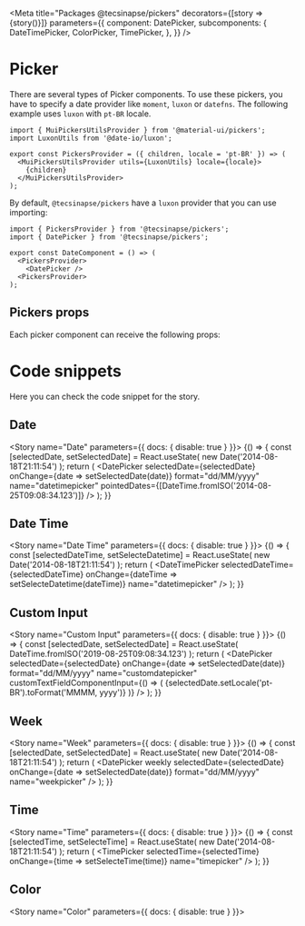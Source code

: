 
<Meta
  title="Packages @tecsinapse/pickers"
  decorators={[story => <DivFlex>{story()}</DivFlex>]}
  parameters={{
    component: DatePicker,
    subcomponents: {
      DateTimePicker,
      ColorPicker,
      TimePicker,
    },
  }}
/>

# Picker

There are several types of Picker components. To use these pickers, you have to specify a date provider like `moment`, `luxon` or `datefns`.
The following example uses `luxon` with `pt-BR` locale.

```
import { MuiPickersUtilsProvider } from '@material-ui/pickers';
import LuxonUtils from '@date-io/luxon';

export const PickersProvider = ({ children, locale = 'pt-BR' }) => (
  <MuiPickersUtilsProvider utils={LuxonUtils} locale={locale}>
    {children}
  </MuiPickersUtilsProvider>
);
```

By default, `@tecsinapse/pickers` have a `luxon` provider that you can use importing:

```
import { PickersProvider } from '@tecsinapse/pickers';
import { DatePicker } from '@tecsinapse/pickers';

export const DateComponent = () => (
  <PickersProvider>
    <DatePicker />
  <PickersProvider>
);
```

## Pickers props

Each picker component can receive the following props:

<Props of={DatePicker} />

# Code snippets

Here you can check the code snippet for the story.

## Date

<Story name="Date" parameters={{ docs: { disable: true } }}>
  {() => {
    const [selectedDate, setSelectedDate] = React.useState(
      new Date('2014-08-18T21:11:54')
    );
    return (
      <PickersProvider>
        <DatePicker
          selectedDate={selectedDate}
          onChange={date => setSelectedDate(date)}
          format="dd/MM/yyyy"
          name="datetimepicker"
          pointedDates={[DateTime.fromISO('2014-08-25T09:08:34.123')]}
        />
      </PickersProvider>
    );
  }}
</Story>

<Source id="packages-tecsinapse-pickers--date" />

## Date Time

<Story name="Date Time" parameters={{ docs: { disable: true } }}>
  {() => {
    const [selectedDateTime, setSelecteDatetime] = React.useState(
      new Date('2014-08-18T21:11:54')
    );
    return (
      <PickersProvider>
        <DateTimePicker
          selectedDateTime={selectedDateTime}
          onChange={dateTime => setSelecteDatetime(dateTime)}
          name="datetimepicker"
        />
      </PickersProvider>
    );
  }}
</Story>

<Source id="packages-tecsinapse-pickers--date-time" />

## Custom Input

<Story name="Custom Input" parameters={{ docs: { disable: true } }}>
  {() => {
    const [selectedDate, setSelectedDate] = React.useState(
      DateTime.fromISO('2019-08-25T09:08:34.123')
    );
    return (
      <PickersProvider>
        <DatePicker
          selectedDate={selectedDate}
          onChange={date => setSelectedDate(date)}
          format="dd/MM/yyyy"
          name="customdatepicker"
          customTextFieldComponentInput={() => (
            <Typography variant="h6" color="secondary">
              {selectedDate.setLocale('pt-BR').toFormat('MMMM, yyyy')}
            </Typography>
          )}
        />
      </PickersProvider>
    );
  }}
</Story>

<Source id="packages-tecsinapse-pickers--custom-input" />

## Week

<Story name="Week" parameters={{ docs: { disable: true } }}>
  {() => {
    const [selectedDate, setSelectedDate] = React.useState(
      new Date('2014-08-18T21:11:54')
    );
    return (
      <PickersProvider>
        <DatePicker
          weekly
          selectedDate={selectedDate}
          onChange={date => setSelectedDate(date)}
          format="dd/MM/yyyy"
          name="weekpicker"
        />
      </PickersProvider>
    );
  }}
</Story>

<Source id="packages-tecsinapse-pickers--week" />

## Time

<Story name="Time" parameters={{ docs: { disable: true } }}>
  {() => {
    const [selectedTime, setSelecteTime] = React.useState(
      new Date('2014-08-18T21:11:54')
    );
    return (
      <PickersProvider>
        <TimePicker
          selectedTime={selectedTime}
          onChange={time => setSelecteTime(time)}
          name="timepicker"
        />
      </PickersProvider>
    );
  }}
</Story>

<Source id="packages-tecsinapse-pickers--time" />

## Color

<Story name="Color" parameters={{ docs: { disable: true } }}>
  <ColorPicker name="color" defaultValue="#000" label="Color Picker" />
</Story>

<Source id="packages-tecsinapse-pickers--color" />
